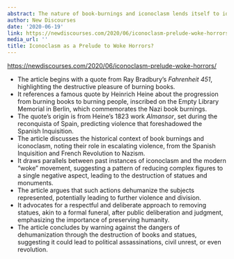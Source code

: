 ```yaml
---
abstract: The nature of book-burnings and iconoclasm lends itself to ideology.
author: New Discourses
date: '2020-06-19'
link: https://newdiscourses.com/2020/06/iconoclasm-prelude-woke-horrors/
media_url: ''
title: Iconoclasm as a Prelude to Woke Horrors?
---
```

<https://newdiscourses.com/2020/06/iconoclasm-prelude-woke-horrors/>

- The article begins with a quote from Ray Bradbury's _Fahrenheit 451_, highlighting the destructive pleasure of burning books.
- It references a famous quote by Heinrich Heine about the progression from burning books to burning people, inscribed on the Empty Library Memorial in Berlin, which commemorates the Nazi book burnings.
- The quote's origin is from Heine's 1823 work _Almansor_, set during the reconquista of Spain, predicting violence that foreshadowed the Spanish Inquisition.
- The article discusses the historical context of book burnings and iconoclasm, noting their role in escalating violence, from the Spanish Inquisition and French Revolution to Nazism.
- It draws parallels between past instances of iconoclasm and the modern "woke" movement, suggesting a pattern of reducing complex figures to a single negative aspect, leading to the destruction of statues and monuments.
- The article argues that such actions dehumanize the subjects represented, potentially leading to further violence and division.
- It advocates for a respectful and deliberate approach to removing statues, akin to a formal funeral, after public deliberation and judgment, emphasizing the importance of preserving humanity.
- The article concludes by warning against the dangers of dehumanization through the destruction of books and statues, suggesting it could lead to political assassinations, civil unrest, or even revolution.